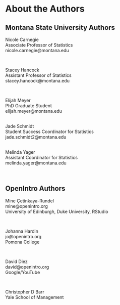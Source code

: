 # About the Authors

## Montana State University Authors {-}

Nicole Carnegie <br>
Associate Professor of Statistics <br>
nicole.carnegie@montana.edu <br>

<br>

Stacey Hancock <br>
Assistant Professor of Statistics <br>
stacey.hancock@montana.edu <br>

<br>

Elijah Meyer <br>
PhD Graduate Student <br>
elijah.meyer@montana.edu <br>

<br>
Jade Schmidt <br>
Student Success Coordinator for Statistics <br>
jade.schmidt2@montana.edu <br>

<br>
Melinda Yager <br>
Assistant Coordinator for Statistics <br>
melinda.yager@montana.edu <br>

<br>

## OpenIntro Authors {-}

Mine Çetinkaya-Rundel <br>
mine@openintro.org <br>
University of Edinburgh, Duke University, RStudio <br>

<br>

Johanna Hardin <br>
jo@openintro.org <br>
Pomona College <br>

<br>

David Diez <br>
david@openintro.org <br>
Google/YouTube <br>

<br>

Christopher D Barr <br>
Yale School of Management <br>

